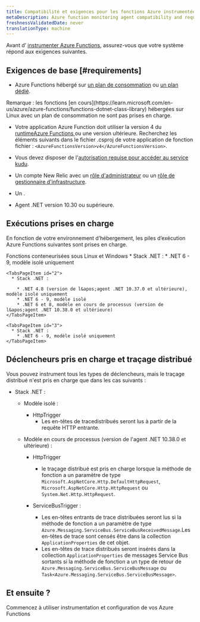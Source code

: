 ```yaml
---
title: Compatibilité et exigences pour les fonctions Azure instrumentées
metaDescription: Azure function monitoring agent compatibility and requirements.
freshnessValidatedDate: never
translationType: machine
---
```


Avant d’ [instrumenter Azure Functions](/docs/serverless-function-monitoring/azure-function-monitoring/install-serverless-azure-monitoring/), assurez-vous que votre système répond aux exigences suivantes.

## Exigences de base [#requirements]

* Azure Functions hébergé sur [un plan de consommation](https://learn.microsoft.com/en-us/azure/azure-functions/consumption-plan) ou [un plan dédié](https://learn.microsoft.com/en-us/azure/azure-functions/dedicated-plan).

<Callout variant="important">
  Remarque : les fonctions [en cours](https://learn.microsoft.com/en-us/azure/azure-functions/functions-dotnet-class-library) hébergées sur Linux avec un plan de consommation ne sont pas prises en charge.
</Callout>

* Votre application Azure Function doit utiliser la version 4 du [runtimeAzure Functions ](https://learn.microsoft.com/en-us/azure/azure-functions/functions-versions)ou une version ultérieure. Recherchez les éléments suivants dans le fichier .csproj de votre application de fonction fichier : `<AzureFunctionsVersion>v4</AzureFunctionsVersion>`.

* Vous devez disposer de l&apos;[autorisation requise pour accéder au service kudu](https://learn.microsoft.com/en-us/azure/app-service/resources-kudu#access-kudu-for-your-app).

* Un compte New Relic avec un [rôle d&apos;administrateur](/docs/accounts/original-accounts-billing/original-users-roles/users-roles-original-user-model/#roles) ou un [rôle de gestionnaire d&apos;infrastructure](/docs/accounts/original-accounts-billing/original-users-roles/users-roles-original-user-model#add-on).

* Un <InlinePopover type="userKey" />.

* Agent .NET version 10.30 ou supérieure.

## Exécutions prises en charge

En fonction de votre environnement d’hébergement, les piles d’exécution Azure Functions suivantes sont prises en charge.

<Tabs>
  <TabsBar>
    <TabsBarItem id="3">Fonctions conteneurisées sous</TabsBarItem> <TabsBarItem id="1">Linux</TabsBarItem> <TabsBarItem id="2">et Windows</TabsBarItem>
  </TabsBar>

  <TabsPages>
    <TabsPageItem id="1">
      * Stack .NET :
        * .NET 6 - 9, modèle isolé uniquement
    </TabsPageItem>

    <TabsPageItem id="2">
      * Stack .NET :

        * .NET 4.8 (version de l&apos;agent .NET 10.37.0 et ultérieure), modèle isolé uniquement
        * .NET 6 - 9, modèle isolé
        * .NET 6 et 8, modèle en cours de processus (version de l&apos;agent .NET 10.38.0 et ultérieure)
    </TabsPageItem>

    <TabsPageItem id="3">
      * Stack .NET :
        * .NET 6 - 9, modèle isolé uniquement
    </TabsPageItem>
  </TabsPages>
</Tabs>

## Déclencheurs pris en charge et traçage distribué

Vous pouvez instrument tous les types de déclencheurs, mais le traçage distribué n&apos;est pris en charge que dans les cas suivants :

* Stack .NET :

  * Modèle isolé :
    * HttpTrigger
      * Les en-têtes de tracedistribués seront lus à partir de la requête HTTP entrante.

  * Modèle en cours de processus (version de l&apos;agent .NET 10.38.0 et ultérieure) :

    * HttpTrigger
      * le traçage distribué est pris en charge lorsque la méthode de fonction a un paramètre de type `Microsoft.AspNetCore.Http.DefaultHttpRequest`, `Microsoft.AspNetCore.Http.HttpRequest` ou `System.Net.Http.HttpRequest`.

    * ServiceBusTrigger :

      * Les en-têtes entrants de trace distribuées seront lus si la méthode de fonction a un paramètre de type `Azure.Messaging.ServiceBus.ServiceBusReceivedMessage`.Les en-têtes de trace sont censés être dans la collection `ApplicationProperties` de cet objet.
      * Les en-têtes de trace distribués seront insérés dans la collection `ApplicationProperties` de messages Service Bus sortants si la méthode de fonction a un type de retour de `Azure.Messaging.ServiceBus.ServiceBusMessage` ou `Task<Azure.Messaging.ServiceBus.ServiceBusMessage>`.

## Et ensuite ?

<DocTiles>
  <DocTile title="Installer et configurer le monitoring d'Azure Functions" path="/docs/serverless-function-monitoring/azure-function-monitoring/install-serverless-azure-monitoring">
    Commencez à utiliser instrumentation et configuration de vos Azure Functions
  </DocTile>
</DocTiles>